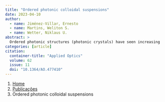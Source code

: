 ```yaml
---
title: "Ordered photonic colloidal suspensions"
date: 2023-04-10
author:
  - name: Jiménez-Villar, Ernesto
  - name: Martins, Weliton S.
  - name: Wetter, Niklaus U.
abstract: > 
  Ordered photonic structures (photonic crystals) have seen increasing interest in recent years due to their potential applications, which depend on fabrication technologies suitable for mass production. In this paper, we studied by light diffraction the order in photonic colloidal suspensions composed by core-shell (TiO 2 @Silica) nanoparticles suspended in ethanol and water solutions. Light diffraction measurements show order in these photonic colloidal suspensions, being stronger in ethanol compared with suspensions in water. Strong and long-range Coulomb interaction explains the order and correlation in the scatterers’ (TiO 2 @Silica) position, which favors significantly the interferential processes as localization of light.
categories: [article]
citation: 
  container-title: "Applied Optics"
  volume: 62
  issue: 11
  doi: "10.1364/AO.477410"
---
```


```{=html}
<nav aria-label="breadcrumb">
  <ol class="breadcrumb">
    <li class="breadcrumb-item"><a href="../../index.html">Home</a></li>
    <li class="breadcrumb-item"><a href="../index.html">Publicações</a></li>
    <li class="breadcrumb-item active" aria-current="page">Ordered photonic colloidal suspensions</li>
  </ol>
</nav>
```
